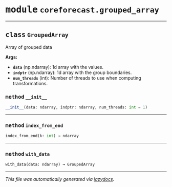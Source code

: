 



# <kbd>module</kbd> `coreforecast.grouped_array`






---



## <kbd>class</kbd> `GroupedArray`
Array of grouped data 



**Args:**
 
 - <b>`data`</b> (np.ndarray):  1d array with the values. 
 - <b>`indptr`</b> (np.ndarray):  1d array with the group boundaries. 
 - <b>`num_threads`</b> (int):  Number of threads to use when computing transformations. 



### <kbd>method</kbd> `__init__`

```python
__init__(data: ndarray, indptr: ndarray, num_threads: int = 1)
```








---



### <kbd>method</kbd> `index_from_end`

```python
index_from_end(k: int) → ndarray
```





---



### <kbd>method</kbd> `with_data`

```python
with_data(data: ndarray) → GroupedArray
```








---

_This file was automatically generated via [lazydocs](https://github.com/ml-tooling/lazydocs)._
